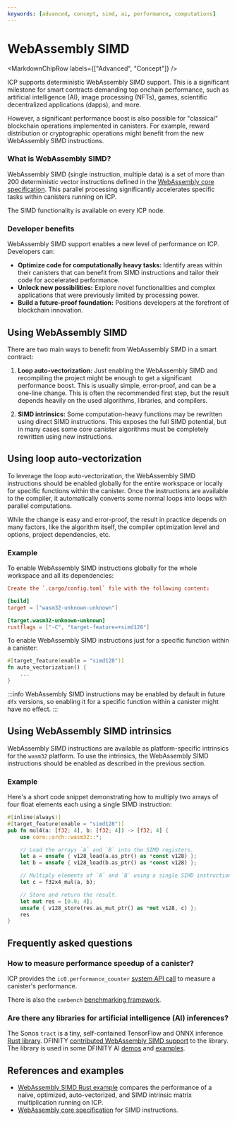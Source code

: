 ```yaml
---
keywords: [advanced, concept, simd, ai, performance, computations]
---
```



# WebAssembly SIMD

<MarkdownChipRow labels={["Advanced", "Concept"]} />

ICP supports deterministic WebAssembly SIMD support. This is a significant milestone for smart contracts demanding top onchain performance, such as artificial intelligence (AI), image processing (NFTs), games, scientific decentralized applications (dapps), and more.

However, a significant performance boost is also possible for "classical" blockchain operations implemented in canisters. For example, reward distribution or cryptographic operations might benefit from the new WebAssembly SIMD instructions.

### What is WebAssembly SIMD?

WebAssembly SIMD (single instruction, multiple data) is a set of more than 200 deterministic vector instructions defined in the [WebAssembly core specification](https://webassembly.github.io/spec/core/syntax/instructions.html#vector-instructions). This parallel processing significantly accelerates specific tasks within canisters running on ICP.

The SIMD functionality is available on every ICP node.

### Developer benefits

WebAssembly SIMD support enables a new level of performance on ICP. Developers can:

- **Optimize code for computationally heavy tasks:** Identify areas within their canisters that can benefit from SIMD instructions and tailor their code for accelerated performance.
- **Unlock new possibilities:** Explore novel functionalities and complex applications that were previously limited by processing power.
- **Build a future-proof foundation:** Positions developers at the forefront of blockchain innovation.

## Using WebAssembly SIMD

There are two main ways to benefit from WebAssembly SIMD in a smart contract:

1. **Loop auto-vectorization:** Just enabling the WebAssembly SIMD and recompiling the project might be enough to get a significant performance boost. This is usually simple, error-proof, and can be a one-line change. This is often the recommended first step, but the result depends heavily on the used algorithms, libraries, and compilers.

2. **SIMD intrinsics:** Some computation-heavy functions may be rewritten using direct SIMD instructions. This exposes the full SIMD potential, but in many cases some core canister algorithms must be completely rewritten using new instructions.

## Using loop auto-vectorization

To leverage the loop auto-vectorization, the WebAssembly SIMD instructions should be enabled globally for the entire workspace or locally for specific functions within the canister. Once the instructions are available to the compiler, it automatically converts some normal loops into loops with parallel computations.

While the change is easy and error-proof, the result in practice depends on many factors, like the algorithm itself, the compiler optimization level and options, project dependencies, etc.

### Example

To enable WebAssembly SIMD instructions globally for the whole workspace and all its dependencies:

<AdornedTabs groupId="languages">
<TabItem value="rust" label="Rust" default>

```toml
Create the `.cargo/config.toml` file with the following content:

[build]
target = ["wasm32-unknown-unknown"]

[target.wasm32-unknown-unknown]
rustflags = ["-C", "target-feature=+simd128"]
```

</TabItem>
</AdornedTabs>

To enable WebAssembly SIMD instructions just for a specific function within a canister:

<AdornedTabs groupId="languages">
<TabItem value="rust" label="Rust" default>

```rust
#[target_feature(enable = "simd128")]
fn auto_vectorization() {
    ...
}
```

</TabItem>
</AdornedTabs>

:::info
WebAssembly SIMD instructions may be enabled by default in future `dfx` versions, so enabling it for a specific function within a canister might have no effect.
:::

## Using WebAssembly SIMD intrinsics

WebAssembly SIMD instructions are available as platform-specific intrinsics for the `wasm32` platform. To use the intrinsics, the WebAssembly SIMD instructions should be enabled as described in the previous section.

### Example

Here's a short code snippet demonstrating how to multiply two arrays of four float elements each using a single SIMD instruction:

<AdornedTabs groupId="languages">
<TabItem value="rust" label="Rust" default>

```rust
#[inline(always)]
#[target_feature(enable = "simd128")]
pub fn mul4(a: [f32; 4], b: [f32; 4]) -> [f32; 4] {
    use core::arch::wasm32::*;

    // Load the arrays `A` and `B` into the SIMD registers.
    let a = unsafe { v128_load(a.as_ptr() as *const v128) };
    let b = unsafe { v128_load(b.as_ptr() as *const v128) };

    // Multiply elements of `A` and `B` using a single SIMD instruction.
    let c = f32x4_mul(a, b);

    // Store and return the result.
    let mut res = [0.0; 4];
    unsafe { v128_store(res.as_mut_ptr() as *mut v128, c) };
    res
}
```

</TabItem>
</AdornedTabs>

## Frequently asked questions

### How to measure performance speedup of a canister?

ICP provides the `ic0.performance_counter` [system API call](https://internetcomputer.org/docs/current/references/ic-interface-spec#system-api-performance-counter) to measure a canister's performance.

There is also the `canbench` [benchmarking framework](https://github.com/dfinity/canbench).

### Are there any libraries for artificial intelligence (AI) inferences?

The Sonos `tract` is a tiny, self-contained TensorFlow and ONNX inference [Rust library](https://github.com/sonos/tract). DFINITY [contributed WebAssembly SIMD support](https://github.com/sonos/tract/pull/1420) to the library. The library is used in some DFINITY AI [demos](https://www.youtube.com/watch?v=6qLvIXiCGcM) and [examples](https://github.com/dfinity/examples/tree/master/rust/image-classification).

## References and examples

* [WebAssembly SIMD Rust example](https://github.com/dfinity/examples/tree/master/rust/simd) compares the performance of a naive, optimized, auto-vectorized, and SIMD intrinsic matrix multiplication running on ICP.
* [WebAssembly core specification](https://webassembly.github.io/spec/core/syntax/instructions.html#vector-instructions) for SIMD instructions.